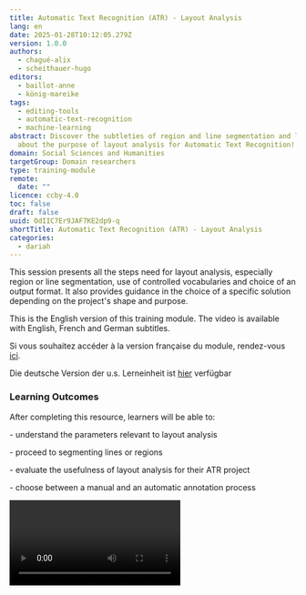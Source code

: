 ```yaml
---
title: Automatic Text Recognition (ATR) - Layout Analysis
lang: en
date: 2025-01-28T10:12:05.279Z
version: 1.0.0
authors:
  - chagué-alix
  - scheithauer-hugo
editors:
  - baillot-anne
  - könig-mareike
tags:
  - editing-tools
  - automatic-text-recognition
  - machine-learning
abstract: Discover the subtleties of region and line segmentation and learn
  about the purpose of layout analysis for Automatic Text Recognition!
domain: Social Sciences and Humanities
targetGroup: Domain researchers
type: training-module
remote:
  date: ""
licence: ccby-4.0
toc: false
draft: false
uuid: OdIIC7Er9JAF7KE2dp9-q
shortTitle: Automatic Text Recognition (ATR) - Layout Analysis
categories:
  - dariah
---
```

This session presents all the steps need for layout analysis, especially region or line segmentation, use of controlled vocabularies and choice of an output format. It also provides guidance in the choice of a specific solution depending on the project's shape and purpose.

This is the English version of this training module. The video is available with English, French and German subtitles.

Si vous souhaitez accéder à la version française du module, rendez-vous [ici](https://harmoniseatr.hypotheses.org/3487).

Die deutsche Version der u.s. Lerneinheit ist [hier](https://harmoniseatr.hypotheses.org/2450) verfügbar

### Learning Outcomes

After completing this resource, learners will be able to:

\- understand the parameters relevant to layout analysis

\- proceed to segmenting lines or regions

\- evaluate the usefulness of layout analysis for their ATR project

\- choose between a manual and an automatic annotation process

<Video provider="youtube" id="KQMy6uiXE-8" />

### 1. What is layout analysis?

Layout analysis refers to two processes: identifying the structure of a document, and localizing the lines of text. You can also find it referred to under the expressions segmentation, zoning, document analysis, or optical layout analysis. 

Layout analysis is a computer vision task wherein we generate a series of x and y coordinates corresponding to regions or lines drawn on the image. Sometimes, they are associated with a specific “label”, demonstrating a distinction between different types of regions or lines. 

![he x and y coordinates locate a point on an image. Together, these points define lines and polygons corresponding to zones on the image where some information needs to be extracted. ](images/image.png "The x and y coordinates locate a point on an image. Together, these points define lines and polygons corresponding to zones on the image where some information needs to be extracted.")

Layout analysis can also include the computation of the reading order of the lines. For example, if you have a page with two columns of text, you may want to read the first column from top to bottom, followed by the second one from top to bottom. A bad reading order would move from the first line of the first column to the first line of the second column, then going back to the second line of the first column, etc.

### 2. How does region segmentation work?

Let us see first how region segmentation works. The components to identify in segmentation can include text blocks, images, tables, columns, headings, footers, etc. The goal is to segment the document into meaningful regions that can be further processed or analysed.

Let us take an example: we have below a poem called “Le Pont Mirabeau,” written by Guillaume Apollinaire at the beginning of the 20th century, whose manuscript is kept at the French National Library. We segmented and labeled all of the zones that feature semantic components with the help of an annotation software. The layout is relatively simple and we have drawn bounding boxes around the page numbers (in blue), the title (purple), and the stanzas (green). All of these elements are now annotated as text regions and have a label that corresponds to their function. 

Detected bounding boxes are usually rectangular (i.e. [YOLO models](https://github.com/ultralytics/ultralytics)) or polygonal (i.e. [Kraken](https://github.com/mittagessen/kraken) segmentation models).

![Layout annotation with eScriptorium.](images/image-2.png "Layout annotation with eScriptorium.")

### 3. What is a text line?

To understand how text line recognition works, we need to explain what is a text line in the context of Layout Anaysis. Inside segmented zones, there are lines of text. In most cases, when you segment a text line, two elements are extracted at once:

- A **baseline or a topline** (red), which defines a virtual line, passing through at least two points, on which the text is written or from which it is hanging;
- A **mask** (purple), which is a polygon (sometimes a rectangle), defined by at least three points, and which delimits the area of pixels containing the text of the line. The mask is usually automatically calculated by the automatic text recognition (ATR)automatic text recognition (ATR) system based on the baseline or topline coordinates.

![A text line corresponding to the poem’s title, its baseline (red), and mask (purple).](images/baseline.png "A text line corresponding to the poem’s title, its baseline (red), and mask (purple).")

### 4. How does line segmentation work?

When we perform line segmentation, we want to precisely detect text in an image, which is crucial as most of the current state of the art ATR machine learning models rely on correctly extracting text lines before transcribing them.

There are two approaches: 

- A baseline (or topline) is drawn either manually or automatically before the software calculates the corresponding polygon. 
- Or, a bounding box is drawn either manually or automatically around the line of text, meaning we only have a rectangular mask, without necessarily having a baseline.

### 5. What must be annotated and what must not?

How you decide to segment your images depends on your editorial and scientific goals. 

If we return to our example,we could have decided to segment all the verses in Apollinaire’s poem inside the different stanzas. We also voluntarily omitted elements that could have been segmented and labeled, namely the printed folio numbers, and the number written by hand in red. For the purposes of this tutorial, we have chosen to remain at the macrostructural level. 

### 6. Do you have to choose between region and line segmentation?

These two processes are not mutually exclusive, nor do they need to be performed simultaneously. Many segmentation models can do both at once, some are trained to do only one. In fact, if you want to simply perform automatic text recognition, identifying the regions on the document is completely optional while detecting text lines is mandatory for most transcription software. Therefore, segmenting the text document –before transcribing it– is the usual workflow performed by most ATR systems. However, keep in mind that this is a field that is evolving  quickly and segmentation-free systems, for instance, already exist, see Coquenet, Chatelain, and Paquet (2023).

### 7. Are there controlled vocabularies to label regions and lines?

An ontology can be envisioned as a predetermined list of standardized terms or phrases used to describe and categorize data. Every segmented zone can be annotated using a controlled vocabulary. It ensures that your data is:

- Consistent: everyone working on a document use the same terms to describe text zones,
- Searchable: searching and retrieving specific information is made easier with annotated documents,
- Interoperable: as the annotation is standardized, data sharing is facilitated,
- Reusable: ontology enables you to mutualise annotated data.

We recommend using the SegmOnto ontology, which is a controlled vocabulary to “describe the content of books or manuscripts pages, in order to homogenize the data required by layout analyser.” See: [https://segmonto.github.io/ ](<https://segmonto.github.io/ >)

Using the vocabulary offered by the SegmOnto ontology, you can standardize your labels when annotating the layout of your documents.

### 8. Why do we need Layout Analysis?

To understand why we need Layout Analysis, we need to distinguish between two things:

- the necessity of Layout Analysis for text recognition in particular, and 
- its usefulness to process the results of text recognition.

Indeed, ATR only generates the transcription, while the Layout Analysis provides us with more information to understand the structure of the resulting text. It can be very useful in reconstructing paragraphs, identifying the titles, etc.

### 9. Why do we need Layout Analysis for ATR in particular?

First and foremost, as we said earlier, text line segmentation is mandatory in most ATR systems. Without a good text line segmentation, transcription performances won’t be sufficient because lines will be missed, read in the wrong order or broken down into several lines.

Remember however, that recent advances in ATR have led to the creation of segmentation-free text recognition as well as text recognition performed at greater levels than lines, such as paragraphs or even whole pages.

10. How is it useful for downstream tasks?

Text region annotations are useful in the context of digitization and creating digital editions. It allows information extraction and document understanding. 

Raw text, as opposed to structured text, presents limitations for extracting and processing the information it contains. Without finely-structured content, we provide the machine with a degraded version of the document we want to process. We thereby limit its ability to reproduce the information extraction that we, as humans, would be capable of. Without spatial and logical information, the content becomes nothing more than a continuous text without hierarchy, especially when we are dealing with highly structured content such as glossed texts, tables, dictionaries, etc. Extracting the structure allows us to retain the semantic meaning embedded in the layout. 

Layout Analysis is mandatory to get to the text level, but also to the page level and document level. It allows us to get information about the document itself, namely, for downstream tasks like:

- facilitating the navigation inside a transcribed document, 
- reducing the scope of queries, 
- ignoring sections, 
- plugging different tools to process these regions depending on the content of the regions (i.e. applying information extraction tool in target zones), or 
- simply to represent the logical structure of a document.

### 11. What software has been designed for performing Layout Analysis?

Layout Analysis is often included in expert ATR software like [eScriptorium](https://escriptorium.inria.fr/) or [Transkribus](https://www.transkribus.org/en). But there are also tools designed only for Layout Analysis, such as [dhsegment](https://github.com/dhlab-epfl/dhSegment) and [LAREX](https://github.com/OCR4all/LAREX). Additionally, there are environments designed for any type of image annotation, including layout analysis, such as [Label Studio](https://labelstud.io/) or [Roboflow](https://roboflow.com/). 

Annotation analysis can be done manually by drawing bounding boxes and text lines, or by using machine learning models trained to do that task.

### 12. What are the technologies used by Layout Analysis software?

A segmentation model can learn how to segment text lines and regions, and how to label them according to an ontology of line types and region types, while manually annotating the training data.

There are usually four methods with which you can perform automatic layout analysis:

- with convolutional neural networks,
- with transformers,
- with object detection models,
- with heuristics or rule-based methods.

### 13. How do we save the results of Layout Analysis?

Annotations are stored using specific XML standards such as PAGE XML and ALTO XML (the Analyzed Layout and Text Object (ALTO) 4.2 schema specifications is accessible at [https://www.loc.gov/standards/alto/news.html#4-2-released](https://www.loc.gov/standards/alto/news.html#4-2-released)) and PAGE XML ([Pletschacher and Antonacopoulos 2010](https://www.zotero.org/google-docs/?1RptgO)). These two XML formats have their own schemas that intend to store the details of the layout of segmented documents in combination with the text resulting from automatic recognition. They work at the image level. Annotation files are automatically generated by ATR software.

Let’s take a closer look at the ALTO XML format with the annotations we made earlier. 

Here, we have a whole text zone represented in the ALTO format: the title of the poem. First, we have the **<textBlock>** element, with various attributes. The first three ones are indications on its position in the image. It also has an ID attribute, and a TAGREFS attribute. The latter is important because it is where its label is stored. Labels are indicated in the **<Tags>** element:

![](images/pasted-image-0.png "ALTO: Labels are indicated in the <Tags> element:")

The TitlePageZone label has the ID BT5041. The value of the TAGREFS attribute has the same ID, which means that the **<textBlock>** is indeed, the title page zone.

![](images/alto_2.png "ALTO- tagging title page zone")

Then, we have the **<Shape>** element corresponding to the annotated text zone. Then, we have the text line itself, here after it has been transcribed. First, the **<TextLine>** element captures all coordinate information, in addition to giving an ID to the baseline. Then we find again the **<Shape>** element, which now corresponds to the coordinates of the mask of the baseline. Then, we have the **<String>** element, which contains attributes related to the coordinates of the baseline, and its content obtained after transcription, with the CONTENT attribute. 

Let’s now take a closer look at the PAGE XML format:

![](images/alto_3.png "PAGE XML: tagging regions")

Here, a **<TextRegion>** element stores the text region label and an ID. Then, the **<Coords>** element nested inside it gives information on the bounding box coordinates. Then, we have the **<TextLine>** element, which stores a **<Coord>** element as well, corresponding to the mask of the baseline, and a **<Baseline>** element, which is the baseline itself. The **<TextEquiv>** element is used for storing the text node obtained after transcription.

It is up to you to choose the format you prefer working with, but beware that ALTO XML is more widely used compared to PAGE XML. These two formats follow the rule of the XML language (elements tree, tags, attributes). Even TEI can be used to store layout information ([Scheithauer, Chagué, and Romary 2022](https://www.zotero.org/google-docs/?oxGLd6)), so choose the format that is best suited to your end goals (creating datasets, digital editions, etc.).

### 14. Let’s summarize that in a flowchart!

#### Manual annotation

Step 1: You have a corpus you need to segment before transcribing.

Step 2: You import your corpus into an ATR software.

Step 3: Your corpus is small and can be annotated manually.

Step 4, option 1: You don’t need to annotate the text regions

1. You annotate the text lines
2. Decide on the ontology you will use to label text regions
3. Label your text lines
4. You transcribe the text lines
5. And you can then export you data in ALTO XML or PAGE XML

Step 4, option 2: You want to annotate the text regions

1. You annotate the text regions and the text lines
2. Decide on the ontology you will use to label text regions
3. Label your text lines and your text regions
4. You transcribe the text lines
5. And you can then export your data in ALTO XML or PAGE XML

#### Automatic annotation

Step 1: You have a corpus you need to segment before transcribing.

Step 2: You import your corpus into an ATR software.

Step 3: Your corpus is too voluminous, you can use a model to annotate it

Step 4, option 1: You don’t need to annotate the text regions

1. You can use a segmentation model to segment the text lines
2. Decide on the ontology you will use to label text regions
3. If the segmented text lines are not good enough, you can correct them and re-train a new model with them as training data
4. Label your text lines and retrain a model with labeling examples so that the model learn to classify the text lines and the text regions
5. Then, you can transcribe the segmented text lines
6. And you can export them in ALTO XML or PAGE XML

Step 4, option 2: You want to annotate the text regions:

1. You can use a segmentation model to segment the text lines and the text regions
2. If the segmented text lines and/or text regions are not good enough, you can correct the data and train a new model with it
3. Label your text lines and retrain a model with labeling examples so that the model learn to classify the text lines and the text regions
4. Then, you can transcribe the segmented text lines
5. And you can export them in ALTO XML or PAGE XML

### Conclusion

Layout analysis includes a series of steps which can be conducted either manually or automatically. Other decisions to be made in the process include the choice of a work environment and output format. This resource provides guidance in all these regards, facilitating the implementation of advanced Automatic Text Recognition features.



### Cited References

Coquenet, Denis, Clément Chatelain, and Thierry Paquet. 2023. “DAN: A Segmentation-Free Document Attention Network for Handwritten Document Recognition.” IEEE Transactions on Pattern Analysis and Machine Intelligence 1–17. doi: 10.1109/TPAMI.2023.3235826.

Pletschacher, Stefan, and Apostolos Antonacopoulos. 2010. “The PAGE (Page Analysis and Ground-Truth Elements) Format Framework.” Pp. 257–60 in 2010 20th International Conference on Pattern Recognition. Istanbul, Turkey: IEEE.

Scheithauer, Hugo, Alix Chagué, and Laurent Romary. 2022. “Which TEI Representation for the Output of Automatic Transcriptions and Their Metadata? An Illustrated Proposition.



### Image reference

Guillaume Apollinaire, Le Pont Mirabeau, ca. 1912, Bibliothèque nationale de France (BnF). [https://gallica.bnf.fr/ark:/12148/btv1b525056707/f33/](https://gallica.bnf.fr/ark:/12148/btv1b525056707/f33/)
